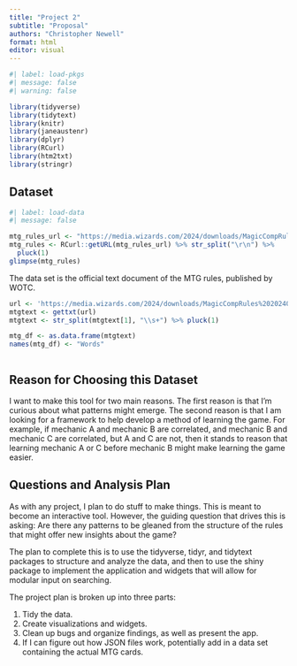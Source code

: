 ```yaml
---
title: "Project 2"
subtitle: "Proposal"
authors: "Christopher Newell"
format: html
editor: visual
---
```


```r
#| label: load-pkgs
#| message: false
#| warning: false

library(tidyverse)
library(tidytext)
library(knitr)
library(janeaustenr) 
library(dplyr)
library(RCurl)
library(htm2txt)
library(stringr)

```

## Dataset

```r
#| label: load-data
#| message: false

mtg_rules_url <- "https://media.wizards.com/2024/downloads/MagicCompRules%2020240308.txt"
mtg_rules <- RCurl::getURL(mtg_rules_url) %>% str_split("\r\n") %>%
  pluck(1)
glimpse(mtg_rules)

```

The data set is the official text document of the MTG rules, published by WOTC.

```r
url <- 'https://media.wizards.com/2024/downloads/MagicCompRules%2020240308.txt'
mtgtext <- gettxt(url)
mtgtext <- str_split(mtgtext[1], "\\s+") %>% pluck(1)

mtg_df <- as.data.frame(mtgtext)
names(mtg_df) <- "Words"



```

## Reason for Choosing this Dataset

I want to make this tool for two main reasons. The first reason is that I'm curious about what patterns might emerge. The second reason is that I am looking for a framework to help develop a method of learning the game. For example, if mechanic A and mechanic B are correlated, and mechanic B and mechanic C are correlated, but A and C are not, then it stands to reason that learning mechanic A or C before mechanic B might make learning the game easier.

## Questions and Analysis Plan

As with any project, I plan to do stuff to make things. This is meant to become an interactive tool. However, the guiding question that drives this is asking: Are there any patterns to be gleaned from the structure of the rules that might offer new insights about the game?

The plan to complete this is to use the tidyverse, tidyr, and tidytext packages to structure and analyze the data, and then to use the shiny package to implement the application and widgets that will allow for modular input on searching.

The project plan is broken up into three parts:

1.  Tidy the data.
2.  Create visualizations and widgets.
3.  Clean up bugs and organize findings, as well as present the app.
4.  If I can figure out how JSON files work, potentially add in a data set containing the actual MTG cards.
